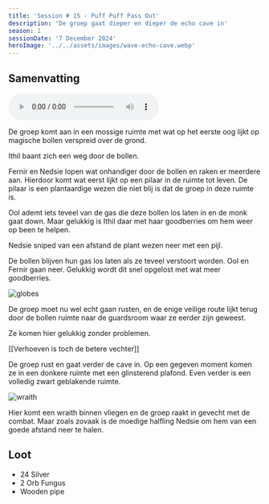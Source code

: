 ```yaml
---
title: 'Session # 15 - Puff Puff Pass Out'
description: 'De groep gaat dieper en dieper de echo cave in'
season: 1
sessionDate: '7 December 2024'
heroImage: '../../assets/images/wave-echo-cave.webp'
---
```



## Samenvatting

<audio controls>
    <source src={audio} type="audio/mpeg" />
    Your browser does not support the audio element.
</audio>

De groep komt aan in een mossige ruimte met wat op het eerste oog lijkt op magische bollen verspreid over de grond.

<CharacterPopper character="ithil" client:load> Ithil</CharacterPopper> baant zich een weg door de bollen.

<CharacterPopper character="fernir" client:load> Fernir </CharacterPopper> en <CharacterPopper character="nedsie" client:load>
    Nedsie
</CharacterPopper> lopen wat onhandiger door de bollen en raken er meerdere aan. Hierdoor komt
wat eerst lijkt op een pilaar in de ruimte tot leven. De pilaar is een plantaardige wezen die
niet blij is dat de groep in deze ruimte is.

Ool ademt iets teveel van de gas die deze bollen los laten in en de monk gaat down. Maar gelukkig is <CharacterPopper character="ithil" client:load>Ithil</CharacterPopper> daar met haar goodberries om hem weer op been te helpen.

<CharacterPopper character="nedsie" client:load>Nedsie</CharacterPopper> sniped van een afstand de plant wezen neer met een pijl.

De bollen blijven hun gas los laten als ze teveel verstoort worden. <CharacterPopper character="ool" client:load>Ool</CharacterPopper> en <CharacterPopper character="fernir" client:load>Fernir</CharacterPopper> gaan neer. Gelukkig wordt dit snel opgelost met wat meer goodberries.

<Image src={globes} alt="globes" />

De groep moet nu wel echt gaan rusten, en de enige veilige route lijkt terug door de bollen ruimte naar de guardsroom waar ze eerder zijn geweest.

Ze komen hier gelukkig zonder problemen.

[[Verhoeven is toch de betere vechter]]

De groep rust en gaat verder de cave in. Op een gegeven moment komen ze in een donkere ruimte met een glinsterend plafond. Even verder is een volledig zwart geblakende ruimte.

<Image src={wraith} alt="wraith" />

Hier komt een wraith binnen vliegen en de groep raakt in gevecht met de combat. Maar zoals zovaak is de moedige halfling <CharacterPopper character="nedsie" client:load>Nedsie</CharacterPopper> om hem van een goede afstand neer te halen.

## Loot

-   24 Silver
-   2 Orb Fungus
-   Wooden pipe
